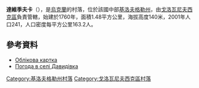 {{coord|48|27|57|N|30|32|2|E|scale:100000_region:UA|display=title}}

'''達維季夫卡'''（{{lang-uk|Давидівка}}），是[[烏克蘭|烏克蘭]]的村落，位於該國中部[[基洛夫格勒州|基洛夫格勒州]]，由[[戈洛瓦尼夫西克區|戈洛瓦尼夫西克區]]負責管轄，始建於1760年，面積1.48平方公里，海拔高度140米，2001年人口241，人口密度每平方公里163.2人。

==參考資料==
*[http://gska2.rada.gov.ua/pls/z7502/A005?rdat1=19.04.2009&rf7571=16578 Облікова картка]{{dead link|date=2018年4月 |bot=InternetArchiveBot |fix-attempted=yes }}
* [http://weather.in.ua/ua/kirovogradskaja/6319 Погода в селі Давидівка] {{Wayback|url=http://weather.in.ua/ua/kirovogradskaja/6319 |date=20111220195418 }}

{{DEFAULTSORT:Давидівка}}
[[Category:基洛夫格勒州村落|Category:基洛夫格勒州村落]]
[[Category:戈洛瓦尼夫西克區村落|Category:戈洛瓦尼夫西克區村落]]


{{Kirovohrad-geo-stub}}
